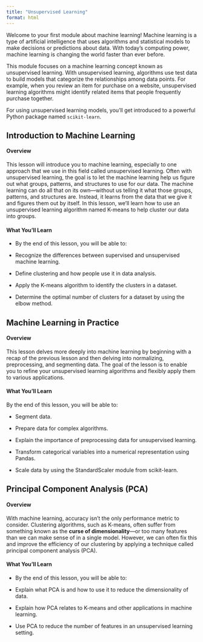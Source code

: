 ```yaml
---
title: "Unsupervised Learning"
format: html
---
```


Welcome to your first module about machine learning! Machine learning is a type of artificial intelligence that uses algorithms and statistical models to make decisions or predictions about data. With today's computing power, machine learning is changing the world faster than ever before.

This module focuses on a machine learning concept known as unsupervised learning. With unsupervised learning, algorithms use test data to build models that categorize the relationships among data points. For example, when you review an item for purchase on a website, unsupervised learning algorithms might identify related items that people frequently purchase together.

For using unsupervised learning models, you’ll get introduced to a powerful Python package named `scikit-learn`.

## Introduction to Machine Learning

#### Overview

This lesson will introduce you to machine learning, especially to one approach that we use in this field called unsupervised learning. Often with unsupervised learning, the goal is to let the machine learning help us figure out what groups, patterns, and structures to use for our data. The machine learning can do all that on its own—without us telling it what those groups, patterns, and structures are. Instead, it learns from the data that we give it and figures them out by itself. In this lesson, we’ll learn how to use an unsupervised learning algorithm named K-means to help cluster our data into groups.

#### What You'll Learn

- By the end of this lesson, you will be able to:

- Recognize the differences between supervised and unsupervised machine learning.

- Define clustering and how people use it in data analysis.

- Apply the K-means algorithm to identify the clusters in a dataset.

- Determine the optimal number of clusters for a dataset by using the elbow method.

## Machine Learning in Practice

#### Overview

This lesson delves more deeply into machine learning by beginning with a recap of the previous lesson and then delving into normalizing, preprocessing, and segmenting data. The goal of the lesson is to enable you to refine your unsupervised learning algorithms and flexibly apply them to various applications.

#### What You'll Learn

By the end of this lesson, you will be able to:

- Segment data.

- Prepare data for complex algorithms.

- Explain the importance of preprocessing data for unsupervised learning.

- Transform categorical variables into a numerical representation using Pandas.

- Scale data by using the StandardScaler module from scikit-learn.

## Principal Component Analysis (PCA)

#### Overview

With machine learning, accuracy isn’t the only performance metric to consider. Clustering algorithms, such as K-means, often suffer from something known as the **curse of dimensionality**—or too many features than we can make sense of in a single model. However, we can often fix this and improve the efficiency of our clustering by applying a technique called principal component analysis (PCA).

#### What You'll Learn

- By the end of this lesson, you will be able to:

- Explain what PCA is and how to use it to reduce the dimensionality of data.

- Explain how PCA relates to K-means and other applications in machine learning.

- Use PCA to reduce the number of features in an unsupervised learning setting.
